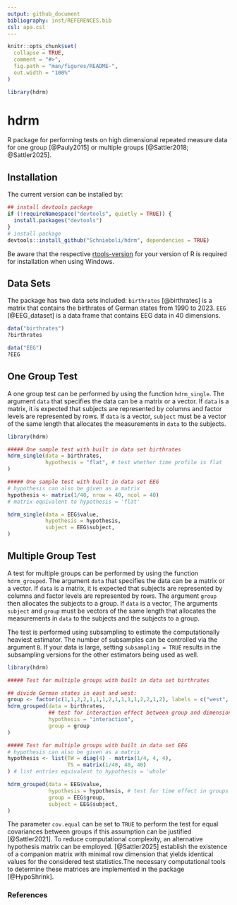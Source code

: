 ```yaml
---
output: github_document
bibliography: inst/REFERENCES.bib 
csl: apa.csl
---
```



```r
knitr::opts_chunk$set(
  collapse = TRUE,
  comment = "#>",
  fig.path = "man/figures/README-",
  out.width = "100%"
)

library(hdrm)
```
# hdrm

<!-- badges: start -->
<!-- badges: end -->

R package for performing tests on high dimensional repeated measure data for one group [@Pauly2015] or multiple groups [@Sattler2018; @Sattler2025].

## Installation

The current version can be installed by:

``` r
## install devtools package
if (!requireNamespace("devtools", quietly = TRUE)) {
  install.packages("devtools")
}
# install package
devtools::install_github("Schnieboli/hdrm", dependencies = TRUE)
```
Be aware that the respective [rtools-version](https://cran.r-project.org/bin/windows/Rtools/) for your version of R is required for installation when using Windows.

## Data Sets
The package has two data sets included: `birthrates` [@birthrates] is a matrix that contains the birthrates of German states from 1990 to 2023. `EEG` [@EEG_dataset] is a data frame that contains EEG data in 40 dimensions.

```r
data("birthrates")
?birthrates

data("EEG")
?EEG
```

## One Group Test

A one group test can be performed by using the function `hdrm_single`. The argument `data` that specifies the data can be a matrix or a vector. If `data`  is  a matrix, it is expected that subjects are represented by columns and factor levels are represented by rows. If `data` is a vector, `subject` must be a vector of the same length that allocates the measurements in `data` to the subjects.

```r
library(hdrm)

##### One sample test with built in data set birthrates
hdrm_single(data = birthrates,
            hypothesis = "flat", # test whether time profile is flat
)

##### One sample test with built in data set EEG
# hypothesis can also be given as a matrix
hypothesis <- matrix(1/40, nrow = 40, ncol = 40) 
# matrix equivalent to hypothesis = 'flat'

hdrm_single(data = EEG$value,
            hypothesis = hypothesis,
            subject = EEG$subject,
)
```


## Multiple Group Test
A test for multiple groups can be performed by using the function `hdrm_grouped`. The argument `data` that specifies the data can be a matrix or a vector. If `data` is  a matrix, it is expected that subjects are represented by columns and factor levels are represented by rows. The argument `group` then allocates the subjects to a group. If `data` is a vector, The arguments `subject` and `group` must be vectors of the same length that allocates the measurements in `data` to the subjects and the subjects to a group.

The test is performed using subsampling to estimate the computationally heaviest estimator. The number of subsamples can be controlled via the argument `B`. If your data is large, setting `subsampling = TRUE` results in the subsampling versions for the other estimators being used as well.

```r
library(hdrm)

##### Test for multiple groups with built in data set birthrates

## divide German states in east and west:
group <- factor(c(1,1,2,2,1,1,1,2,1,1,1,1,2,2,1,2), labels = c("west", "east"))
hdrm_grouped(data = birthrates,
             ## test for interaction effect between group and dimension
             hypothesis = "interaction",
             group = group
)

##### Test for multiple groups with built in data set EEG
# hypothesis can also be given as a matrix
hypothesis <- list(TW = diag(4) - matrix(1/4, 4, 4),
                   TS = matrix(1/40, 40, 40)
) # list entries equivalent to hypothesis = 'whole'

hdrm_grouped(data = EEG$value,
             hypothesis = hypothesis, # test for time effect in groups
             group = EEG$group,
             subject = EEG$subject,
)
```

The parameter `cov.equal` can be set to `TRUE` to perform the test for equal covariances between groups if this assumption can be justified [@Sattler2021]. To reduce computational complexity, an alternative hypothesis matrix can be employed. [@Sattler2025] establish the existence of a companion matrix with minimal row dimension that yields identical values for the considered test statistics.The necessary computational tools to determine these matrices are implemented in the \texttt{HypoShrink R} package [@HypoShrink].

### References
